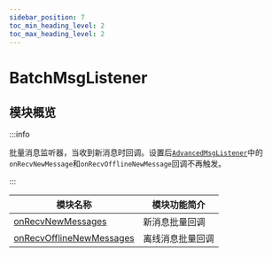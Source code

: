 ```yaml
---
sidebar_position: 7
toc_min_heading_level: 2
toc_max_heading_level: 2
---
```


# BatchMsgListener

## 模块概览

:::info

批量消息监听器，当收到新消息时回调。设置后[`AdvancedMsgListener`](/listener/advancedMsgListener.mdx)中的`onRecvNewMessage`和`onRecvOfflineNewMessage`回调不再触发。

:::

| 模块名称                                                                    | 模块功能简介     |
| --------------------------------------------------------------------------- | ---------------- |
| [onRecvNewMessages](/callback/onRecvNewMessages.mdx)               | 新消息批量回调   |
| [onRecvOfflineNewMessages](/callback/onRecvOfflineNewMessages.mdx) | 离线消息批量回调 |
